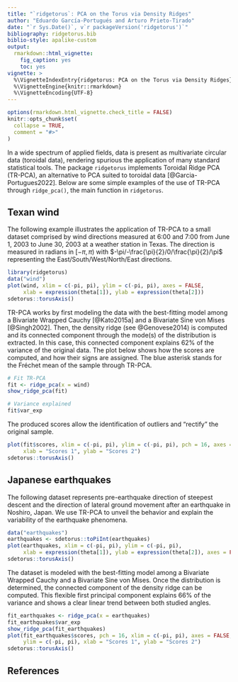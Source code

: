 ```yaml
---
title: "`ridgetorus`: PCA on the Torus via Density Ridges"
author: "Eduardo García-Portugués and Arturo Prieto-Tirado"
date: "`r Sys.Date()`, v`r packageVersion('ridgetorus')`"
bibliography: ridgetorus.bib
biblio-style: apalike-custom
output:
  rmarkdown::html_vignette:
    fig_caption: yes
    toc: yes
vignette: >
  %\VignetteIndexEntry{ridgetorus: PCA on the Torus via Density Ridges}
  %\VignetteEngine{knitr::rmarkdown}
  %\VignetteEncoding{UTF-8}
---
```


```r
options(rmarkdown.html_vignette.check_title = FALSE)
knitr::opts_chunk$set(
  collapse = TRUE,
  comment = "#>"
)
```

In a wide spectrum of applied fields, data is present as multivariate circular data (toroidal data), rendering spurious the application of many standard statistical tools. The package `ridgetorus` implements Toroidal Ridge PCA (TR-PCA), an alternative to PCA suited to toroidal data  [@Garcia-Portugues2022]. Below are some simple examples of the use of TR-PCA through `ridge_pca()`, the main function in `ridgetorus`.

## Texan wind

The following example illustrates the application of TR-PCA to a small dataset comprised by wind directions measured at 6:00 and 7:00 from June 1, 2003 to June 30, 2003 at a weather station in Texas. The direction is measured in radians in $[-\pi, \pi)$ with $-\pi/-\frac{\pi}{2}/0/\frac{\pi}{2}/\pi$ representing the East/South/West/North/East directions.

```r
library(ridgetorus)
data("wind")
plot(wind, xlim = c(-pi, pi), ylim = c(-pi, pi), axes = FALSE,
     xlab = expression(theta[1]), ylab = expression(theta[2]))
sdetorus::torusAxis()
```

TR-PCA works by first modeling the data with the best-fitting model among a Bivariate Wrapped Cauchy [@Kato2015a] and a Bivariate Sine von Mises [@Singh2002]. Then, the density ridge (see @Genovese2014) is computed and its connected component through the mode(s) of the distribution is extracted. In this case, this connected component explains $62\%$ of the variance of the original data. The plot below shows how the scores are computed, and how their signs are assigned. The blue asterisk stands for the Fréchet mean of the sample through TR-PCA.

```r
# Fit TR-PCA
fit <- ridge_pca(x = wind)
show_ridge_pca(fit)

# Variance explained
fit$var_exp
```

The produced scores allow the identification of outliers and "rectify" the original sample.

```r
plot(fit$scores, xlim = c(-pi, pi), ylim = c(-pi, pi), pch = 16, axes = FALSE,
     xlab = "Scores 1", ylab = "Scores 2")
sdetorus::torusAxis()
```

## Japanese earthquakes

The following dataset represents pre-earthquake direction of steepest descent and the direction of lateral ground movement after an earthquake in Noshiro, Japan. We use TR-PCA to unveil the behavior and explain the variability of the earthquake phenomena.

```r
data("earthquakes")
earthquakes <- sdetorus::toPiInt(earthquakes)
plot(earthquakes, xlim = c(-pi, pi), ylim = c(-pi, pi),
     xlab = expression(theta[1]), ylab = expression(theta[2]), axes = FALSE)
sdetorus::torusAxis()
```

The dataset is modeled with the best-fitting model among a Bivariate Wrapped Cauchy and a Bivariate Sine von Mises. Once the distribution is determined, the connected component of the density ridge can be computed. This flexible first principal component explains $66\%$ of the variance and shows a clear linear trend between both studied angles.

```r
fit_earthquakes <- ridge_pca(x = earthquakes)
fit_earthquakes$var_exp
show_ridge_pca(fit_earthquakes)
plot(fit_earthquakes$scores, pch = 16, xlim = c(-pi, pi), axes = FALSE,
     ylim = c(-pi, pi), xlab = "Scores 1", ylab = "Scores 2")
sdetorus::torusAxis()
```

## References

